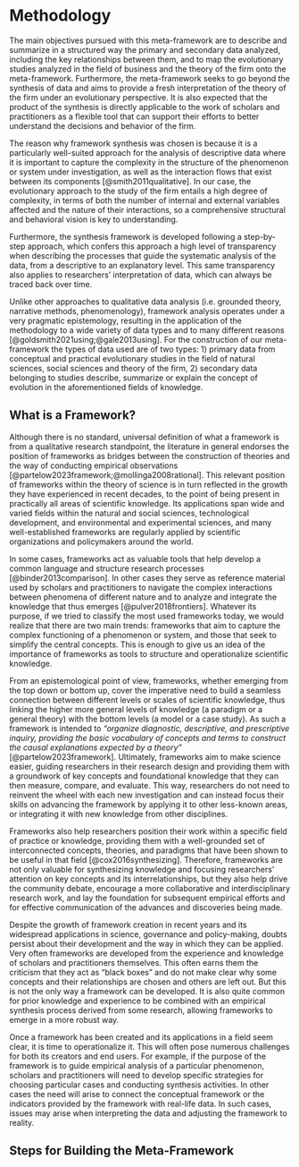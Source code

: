 # Methodology
The main objectives pursued with this meta-framework are to describe and summarize in a structured way the primary and secondary data analyzed, including the key relationships between them, and to map the evolutionary studies analyzed in the field of business and the theory of the firm onto the meta-framework. Furthermore, the meta-framework seeks to go beyond the synthesis of data and aims to provide a fresh interpretation of the theory of the firm under an evolutionary perspective. It is also expected that the product of the synthesis is directly applicable to the work of scholars and practitioners as a flexible tool that can support their efforts to better understand the decisions and behavior of the firm.

The reason why framework synthesis was chosen is because it is a particularly well-suited approach for the analysis of descriptive data where it is important to capture the complexity in the structure of the phenomenon or system under investigation, as well as the interaction flows that exist between its components [@smith2011qualitative]. In our case, the evolutionary approach to the study of the firm entails a high degree of complexity, in terms of both the number of internal and external variables affected and the nature of their interactions, so a comprehensive structural and behavioral vision is key to understanding.

Furthermore, the synthesis framework is developed following a step-by-step approach, which confers this approach a high level of transparency when describing the processes that guide the systematic analysis of the data, from a descriptive to an explanatory level. This same transparency also applies to researchers' interpretation of data, which can always be traced back over time.

Unlike other approaches to qualitative data analysis (i.e. grounded theory, narrative methods, phenomenology), framework analysis operates under a very pragmatic epistemology, resulting in the application of the methodology to a wide variety of data types and to many different reasons [@goldsmith2021using;@gale2013using]. For the construction of our meta-framework the types of data used are of two types: 1) primary data from conceptual and practical evolutionary studies in the field of natural sciences, social sciences and theory of the firm, 2) secondary data belonging to studies describe, summarize or explain the concept of evolution in the aforementioned fields of knowledge.

## What is a Framework?
Although there is no standard, universal definition of what a framework is from a qualitative research standpoint, the literature in general endorses the position of frameworks as bridges between the construction of theories and the way of conducting empirical observations [@partelow2023framework;@mollinga2008rational]. This relevant position of frameworks within the theory of science is in turn reflected in the growth they have experienced in recent decades, to the point of being present in practically all areas of scientific knowledge. Its applications span wide and varied fields within the natural and social sciences, technological development, and environmental and experimental sciences, and many well-established frameworks are regularly applied by scientific organizations and policymakers around the world.

In some cases, frameworks act as valuable tools that help develop a common language and structure research processes [@binder2013comparison]. In other cases they serve as reference material used by scholars and practitioners to navigate the complex interactions between phenomena of different nature and to analyze and integrate the knowledge that thus emerges [@pulver2018frontiers]. Whatever its purpose, if we tried to classify the most used frameworks today, we would realize that there are two main trends: frameworks that aim to capture the complex functioning of a phenomenon or system, and those that seek to simplify the central concepts. This is enough to give us an idea of the importance of frameworks as tools to structure and operationalize scientific knowledge.

From an epistemological point of view, frameworks, whether emerging from the top down or bottom up, cover the imperative need to build a seamless connection between different levels or scales of scientific knowledge, thus linking the higher more general levels of knowledge (a paradigm or a general theory) with the bottom levels (a model or a case study). As such a framework is intended to *"organize diagnostic, descriptive, and prescriptive inquiry, providing the basic vocabulary of concepts and terms to construct the causal explanations expected by a theory"* [@partelow2023framework]. Ultimately, frameworks aim to make science easier, guiding researchers in their research design and providing them with a groundwork of key concepts and foundational knowledge that they can then measure, compare, and evaluate. This way, researchers do not need to reinvent the wheel with each new investigation and can instead focus their skills on advancing the framework by applying it to other less-known areas, or integrating it with new knowledge from other disciplines.

Frameworks also help researchers position their work within a specific field of practice or knowledge, providing them with a well-grounded set of interconnected concepts, theories, and paradigms that have been shown to be useful in that field [@cox2016synthesizing].  Therefore, frameworks are not only valuable for synthesizing knowledge and focusing researchers' attention on key concepts and its interrelationships, but they also help drive the community debate, encourage a more collaborative and interdisciplinary research work, and lay the foundation for subsequent empirical efforts and for effective communication of the advances and discoveries being made.  

Despite the growth of framework creation in recent years and its widespread applications in science, governance and policy-making, doubts persist about their development and the way in which they can be applied. Very often frameworks are developed from the experience and knowledge of scholars and practitioners themselves. This often earns them the criticism that they act as "black boxes" and do not make clear why some concepts and their relationships are chosen and others are left out. But this is not the only way a framework can be developed. It is also quite common for prior knowledge and experience to be combined with an empirical synthesis process derived from some research, allowing frameworks to emerge in a more robust way. 

Once a framework has been created and its applications in a field seem clear, it is time to operationalize it. This will often pose numerous challenges for both its creators and end users. For example, if the purpose of the framework is to guide empirical analysis of a particular phenomenon, scholars and practitioners will need to develop specific strategies for choosing particular cases and conducting synthesis activities. In other cases the need will arise to connect the conceptual framework or the indicators provided by the framework with real-life data. In such cases, issues may arise when interpreting the data and adjusting the framework to reality.

## Steps for Building the Meta-Framework

